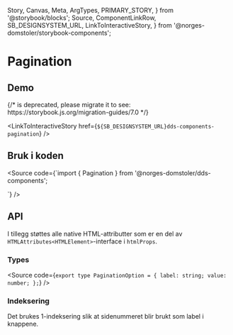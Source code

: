   Story,
  Canvas,
  Meta,
  ArgTypes,
  PRIMARY_STORY,
} from '@storybook/blocks';
  Source,
  ComponentLinkRow,
  SB_DESIGNSYSTEM_URL,
  LinkToInteractiveStory,
} from '@norges-domstoler/storybook-components';

<Meta of={PaginationStories} />

# Pagination

<ComponentLinkRow
  docsHref="https://design.domstol.no/987b33f71/p/762c1b-pagination/b/37b125"
  figmaHref="https://www.figma.com/file/ewqSDmkgqDQ5PyOsRp4V5b/?node-id=2576%3A78023"
  githubHref="https://github.com/domstolene/designsystem/tree/master/components/src/components/Pagination"
/>

## Demo

<Canvas>
  {/* <Story id="dds-components-pagination--default" /> is deprecated, please migrate it to <Story of={referenceToStory} /> see: https://storybook.js.org/migration-guides/7.0 */}

  <Story id="dds-components-pagination--default" />
</Canvas>

<LinkToInteractiveStory
  href={`${SB_DESIGNSYSTEM_URL}dds-components-pagination`}
/>

## Bruk i koden

<Source
  code={`import { Pagination } from '@norges-domstoler/dds-components';

<Pagination itemsAmount={100} withCounter />
`} />

## API

<ArgTypes story={PRIMARY_STORY} />

I tillegg støttes alle native HTML-attributter som er en del av `HTMLAttributes<HTMLElement>`-interface i `htmlProps`.

### Types

<Source
  code={`
  export type PaginationOption = {
  label: string;
  value: number;
  };
  `}
/>

### Indeksering

Det brukes 1-indeksering slik at sidenummeret blir brukt som label i knappene.
